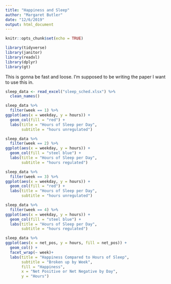```yaml
---
title: "Happiness and Sleep"
author: "Margaret Butler"
date: "12/6/2019"
output: html_document
---
```


```r
knitr::opts_chunk$set(echo = TRUE)

library(tidyverse)
library(janitor)
library(readxl)
library(dplyr)
library(gt)

```

This is gonna be fast and loose. I'm supposed to be writing the paper I want to use this in.

```r

sleep_data <- read_excel("sleep_sched.xlsx") %>% 
  clean_names()

```

```r
sleep_data %>%
  filter(week == 1) %>% 
ggplot(aes(x = weekday, y = hours)) +
  geom_col(fill = "red") +
  labs(title = "Hours of Sleep per Day",
       subtitle = "hours unregulated")

sleep_data %>%
  filter(week == 2) %>% 
ggplot(aes(x = weekday, y = hours)) +
  geom_col(fill = "steel blue") +
  labs(title = "Hours of Sleep per Day",
       subtitle = "hours regulated")

sleep_data %>%
  filter(week == 3) %>% 
ggplot(aes(x = weekday, y = hours)) +
  geom_col(fill = "red") +
  labs(title = "Hours of Sleep per Day",
       subtitle = "hours unregulated")

sleep_data %>%
  filter(week == 4) %>% 
ggplot(aes(x = weekday, y = hours)) +
  geom_col(fill = "steel blue") + 
  labs(title = "Hours of Sleep per Day",
       subtitle = "hours regulated")


```

```r

sleep_data %>% 
ggplot(aes(x = net_pos, y = hours, fill = net_pos)) +
  geom_col() +
  facet_wrap(~ week)+
  labs(title = "Happiness Compared to Hours of Sleep",
       subtitle = "Broken up by Week",
       fill = "Happiness",
       x = "Net Positive or Net Negative by Day",
       y = "Hours")

```
